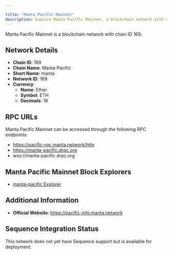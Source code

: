 ```yaml
---

title: "Manta Pacific Mainnet"
description: Explore Manta Pacific Mainnet, a blockchain network with chain ID 169. Learn about its native currency, Ether, and how to interact with the network.
---
```




Manta Pacific Mainnet is a blockchain network with chain ID 169.

## Network Details

- **Chain ID**: 169
- **Chain Name**: Manta Pacific
- **Short Name**: manta
- **Network ID**: 169
- **Currency**: 
  - **Name**: Ether
  - **Symbol**: ETH
  - **Decimals**: 18

## RPC URLs

Manta Pacific Mainnet can be accessed through the following RPC endpoints:

- https://pacific-rpc.manta.network/http
- https://manta-pacific.drpc.org
- wss://manta-pacific.drpc.org

## Manta Pacific Mainnet Block Explorers

- [manta-pacific Explorer](https://pacific-explorer.manta.network)

## Additional Information

- **Official Website**: https://pacific-info.manta.network

## Sequence Integration Status

This network does not yet have Sequence support but is available for deployment.
